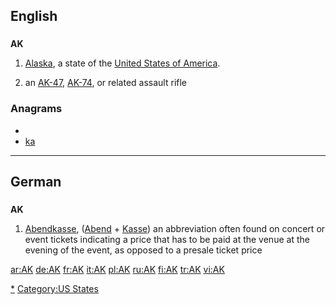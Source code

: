 {{also|Appendix:Variations of "ak"}}
==English==

==={{abbreviation}}===
'''AK'''

# {{US}} [[Alaska]], a state of the [[United States of America]].
# an [[AK-47]], [[AK-74]], or related assault rifle

===Anagrams===
* {{alphagram|ak}}
* [[ka#English|ka]]

[[Category:Alaska|*]]
[[Category:US States]]

----

==German==
==={{abbreviation|lang=de}}===
'''AK'''
# [[Abendkasse]], ([[Abend]] + [[Kasse]]) an abbreviation often found on concert or event tickets indicating a price that has to be paid at the venue at the evening of the event, as opposed to a presale ticket price

[[ar:AK]]
[[de:AK]]
[[fr:AK]]
[[it:AK]]
[[pl:AK]]
[[ru:AK]]
[[fi:AK]]
[[tr:AK]]
[[vi:AK]]